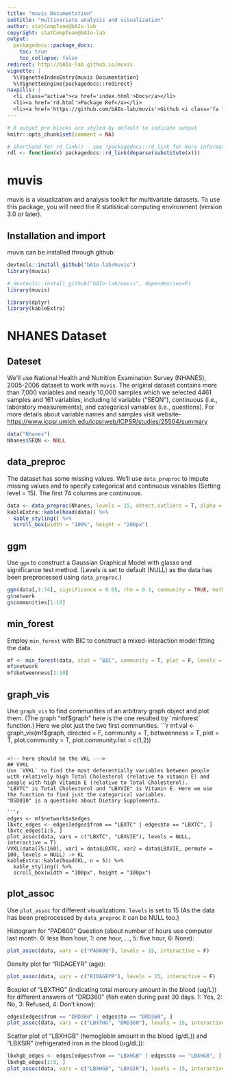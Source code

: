 ```yaml
---
title: "muvis Documentation"
subtitle: "multivariate analysis and visualization"
author: statCompTeam@bAIo-lab
copyright: statCompTeam@bAIo-lab
output:
  packagedocs::package_docs:
    toc: true
    toc_collapse: false
redirect: http://bAIo-lab.github.io/muvis
vignette: |
  %\VignetteIndexEntry{muvis Documentation}
  %\VignetteEngine{packagedocs::redirect}
navpills: |
  <li class="active"><a href='index.html'>Docs</a></li>
  <li><a href='rd.html'>Package Ref</a></li>
  <li><a href='https://github.com/bAIo-lab/muvis'>Github <i class='fa fa-github'></i></a></li>
---
```


```r
# R output pre blocks are styled by default to indicate output
knitr::opts_chunk$set(comment = NA)

# shorthand for rd_link() - see ?packagedocs::rd_link for more information
rdl <- function(x) packagedocs::rd_link(deparse(substitute(x)))
```

# muvis

muvis is a visualization and analysis toolkit for multivariate datasets. To use this package, you 
will need the R statistical computing environment (version 3.0 or later).

## Installation and import
muvis can be installed through github:
```r
devtools::install_github("bAIo-lab/muvis")
library(muvis)
```

```r
# devtools::install_github("bAIo-lab/muvis", dependencies=F)
library(muvis)
```

```r
library(dplyr)
library(kableExtra)
```

# NHANES Dataset

## Dateset
We'll use National Health and Nutrition Examination Survey (NHANES), 2005-2006 dataset to work with `muvis`. The original dataset contains more than 7,000 variables and nearly 10,000 samples which we selected 4461 samples and 161 variables, including Id variable ("SEQN"), continuous (i.e., laboratory measurements), and categorical variables (i.e., questions). For more details about variable names and samples visit website- <https://www.icpsr.umich.edu/icpsrweb/ICPSR/studies/25504/summary>

```r
data("Nhanes")
Nhanes$SEQN <- NULL
```

## data_preproc
The dataset has some missing values. We'll use `data_preproc` to impute missing values and to specify categorical and continuous variables (Setting level = 15). The first 74 columns are continuous.
```r
data <- data_preproc(Nhanes, levels = 15, detect.outliers = T, alpha = .4)
kableExtra::kable(head(data)) %>%
  kable_styling() %>%
  scroll_box(width = "100%", height = "200px")
```

<!-- ## dim.reduce -->
<!-- Use `dim.reduce` to visualize the continuous variables in 2 dimensions with tsne.  -->
<!-- ```{r dim, echo=TRUE, message=FALSE, warning=FALSE, eval=FALSE} -->
<!-- dim.reduce(data[,1:63], method = "tsne") -> plt -->
<!-- #plt -->
<!-- ``` -->

## ggm
Use `ggm` to construct a Gaussian Graphical Model with glasso and significance test method. (Levels is set to default (NULL) as the data has been preprocessed using `data_preproc`.)
```r
ggm(data[,1:74], significance = 0.05, rho = 0.1, community = TRUE, methods = c("glasso", "sin"), plot = F, levels = NULL) -> g
g$network
g$communities[1:10]
```

## min_forest
Employ `min_forest` with BIC to construct a mixed-interaction model fitting the data.
```r
mf <- min_forest(data, stat = "BIC", community = T, plot = F, levels = NULL)
mf$network
mf$betweenness[1:10]
```

<!-- ## should be dgm not bn -->
<!-- Use `bn` to learn the structure of a Bayesian network fitting data. -->
<!-- ```{r bn, echo=TRUE, message=FALSE, warning=FALSE, eval=FALSE} -->
<!-- b <- bn(data = data[,1:63]) -->
<!-- b$network -->
<!-- b$betweenness -->
<!-- b$communities -->
<!-- ``` -->

## graph_vis
Use `graph_vis` to find communities of an arbitrary graph object and plot them. (The graph "mf$graph" here is the one resulted by `minforest` function.)
Here we plot just the two first communities.
```r
mf.val <- graph_vis(mf$graph, directed = F, community = T, betweenness = T, plot = T, plot.community = T, plot.community.list = c(1,2))
```

<!-- here should be the VKL --->
## VVKL
Use `VVKL` to find the most deferentially variables between people with relatively high Total Cholesterol (relative to vitamin E) and people with high Vitamin E (relative to Total Cholesterol).
"LBXTC" is Total Cholesterol and "LBXVIE" is Vitamin E. Here we use the function to find just the categorical variables.
"DSD010" is a questions about Dietary Supplements.

```r
edges <- mf$network$x$edges
lbxtc_edges <- edges[edges$from == "LBXTC" | edges$to == "LBXTC", ]
lbxtc_edges[1:5, ]
plot_assoc(data, vars = c("LBXTC", "LBXVIE"), levels = NULL, interactive = T)
VVKL(data[75:160], var1 = data$LBXTC, var2 = data$LBXVIE, permute = 100, levels = NULL) -> KL
kableExtra::kable(head(KL, n = 5)) %>%
  kable_styling() %>%
  scroll_box(width = "300px", height = "300px")
```

<!---test_pair and test_assoc --->

## plot_assoc
Use `plot_assoc` for different visualizations. 
`levels` is set to 15 (As the data has been preprocessed by `data_preproc` it can be NULL too.)

Histogram for "PAD600" Question (about number of hours use computer last month. 0: less than hour, 1: one hour, ..., 5: five hour, 6: None):
```r
plot_assoc(data, vars = c("PAD600"), levels = 15, interactive = F)
```

Density plot for "RIDAGEYR" (age):
```r
plot_assoc(data, vars = c("RIDAGEYR"), levels = 15, interactive = F)
```

Boxplot of "LBXTHG" (indicating total mercury amount in the blood (ug/L)) for different answers of "DRD360" (fish eaten during past 30 days. 1: Yes, 2: No, 3: Refused, 4: Don't know):
```r
edges[edges$from == "DRD360" | edges$to == "DRD360", ]
plot_assoc(data, vars = c("LBXTHG", "DRD360"), levels = 15, interactive = F)
```

<!-- Relative histogram of DIQ010 (Having diabetes) vs PAD590 (Number of hours watch TV or Video last month. 1: less than hour, 2: one hour, ..., 6: five or more. 7: None, 8: Don't know): -->
<!-- ```{r plot4, echo=TRUE, message=FALSE, warning=FALSE} -->
<!-- plot_assoc(data, vars = c("DIQ010", "PAD590"), levels = 15) -->
<!-- ``` -->

Scatter plot of "LBXHGB" (hemoglobin amount in the blood (g/dL)) and "LBXSIR" (refrigerated Iron in the blood (ug/dL)):
```r
lbxhgb_edges <- edges[edges$from == "LBXHGB" | edges$to == "LBXHGB", ]
lbxhgb_edges[1:5, ]
plot_assoc(data, vars = c("LBXHGB", "LBXSIR"), levels = 15, interactive = F)
```




